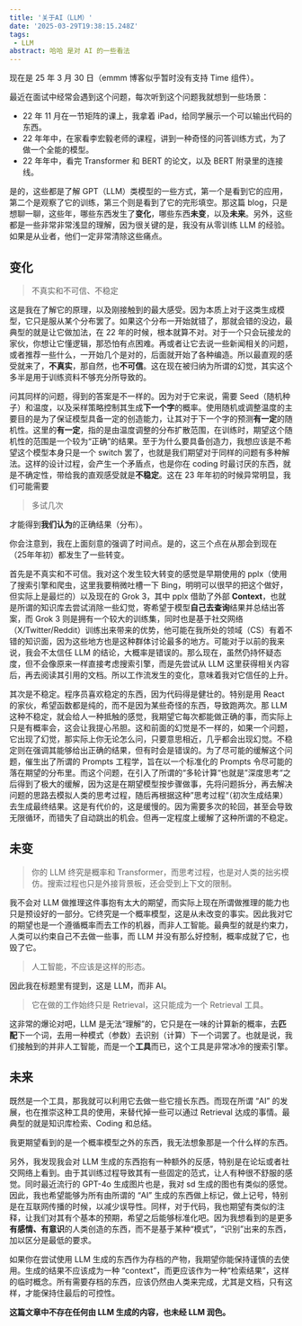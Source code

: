```yaml
---
title: '关于AI（LLM）'
date: '2025-03-29T19:38:15.248Z'
tags: 
 - LLM
abstract: 哈哈 是对 AI 的一些看法
---
```


现在是 25 年 3 月 30 日（emmm 博客似乎暂时没有支持 Time 组件）。

最近在面试中经常会遇到这个问题，每次听到这个问题我就想到一些场景：

- 22 年 11 月在一节矩阵的课上，我拿着 iPad，给同学展示一个可以输出代码的东西。
- 22 年年中，在家看李宏毅老师的课程，讲到一种奇怪的问答训练方式，为了做一个全能的模型。
- 22 年年中，看完 Transformer 和 BERT 的论文，以及 BERT 附录里的连接线。

是的，这些都是了解 GPT（LLM）类模型的一些方式，第一个是看到它的应用，第二个是观察了它的训练，第三个则是看到了它的完形填空。那这篇 blog，只是想聊一聊，这些年，哪些东西发生了**变化**，哪些东西**未变**，以及**未来**。另外，这些都是一些非常非常浅显的理解，因为很关键的是，我没有从零训练 LLM 的经验。如果是从业者，他们一定非常清除这些痛点。

## 变化

> 不真实和不可信、不稳定

这是我在了解它的原理，以及刚接触到的最大感受。因为本质上对于这类生成模型，它只是服从某个分布罢了。如果这个分布一开始就错了，那就会错的没边，最典型的就是让它做加法，在 22 年的时候，根本就算不对。对于一个只会玩接龙的家伙，你想让它懂逻辑，那恐怕有点困难。再或者让它去说一些新闻相关的问题，或者推荐一些什么，一开始几个是对的，后面就开始了各种编造。所以最直观的感受就来了，**不真实**，那自然，也**不可信**。这在现在被归纳为所谓的幻觉，其实这个多半是用于训练资料不够充分所导致的。

问其同样的问题，得到的答案是不一样的。因为对于它来说，需要 Seed（随机种子）和温度，以及采样策略控制其生成**下一个字**的概率。使用随机或调整温度的主要目的是为了保证模型具备一定的创造能力，让其对于下一个字的预测**有一定**的随机性。这里的**有一定**，指的是由温度调整的分布扩散范围，在训练时，期望这个随机性的范围是一个较为“正确”的结果。至于为什么要具备创造力，我想应该是不希望这个模型本身只是一个 switch 罢了，也就是我们期望对于同样的问题有多种解法。这样的设计过程，会产生一个矛盾点，也是你在 coding 时最讨厌的东西，就是不确定性，带给我的直观感受就是**不稳定**。这在 23 年年初的时候异常明显，我们可能需要

> 多试几次

才能得到**我们认为**的正确结果（分布）。

你会注意到，我在上面刻意的强调了时间点。是的，这三个点在从那会到现在（25年年初）都发生了一些转变。

首先是不真实和不可信。我对这个发生较大转变的感觉是早期使用的 pplx（使用了搜索引擎和爬虫，这里我要稍微吐槽一下 Bing，明明可以很早的把这个做好，但实际上是最烂的）以及现在的 Grok 3，其中 pplx 借助了外部 **Context**，也就是所谓的知识库去尝试消除一些幻觉，寄希望于模型**自己去查询**结果并总结出答案，而 Grok 3 则是拥有一个较大的训练集，同时也是基于社交网络（X/Twitter/Reddit）训练出来带来的优势，他可能在我所处的领域（CS）有着不错的知识面，因为这些地方也是这种群体讨论最多的地方。可能对于以前的我来说，我会不太信任 LLM 的结论，大概率是错误的。那么现在，虽然仍持怀疑态度，但不会像原来一样直接考虑搜索引擎，而是先尝试从 LLM 这里获得相关内容后，再去阅读其引用的文档。所以工作流发生的变化，意味着我对它信任的上升。

其次是不稳定。程序员喜欢稳定的东西，因为代码得是健壮的。特别是用 React 的家伙，希望函数都是纯的，而不是因为某些奇怪的东西，导致跑两次。那 LLM 这种不稳定，就会给人一种抵触的感觉，我期望它每次都能做正确的事，而实际上只是有概率会，这会让我提心吊胆。这和前面的幻觉是不一样的，如果一个问题，它出现了幻觉，那实际上你无论怎么问，只要意思相近，几乎都会出现幻觉。不稳定则在强调其能够给出正确的结果，但有时会是错误的。为了尽可能的缓解这个问题，催生出了所谓的 Prompts 工程学，旨在以一个标准化的 Prompts 令尽可能的落在期望的分布里。而这个问题，在引入了所谓的“多轮计算“也就是”深度思考“之后得到了极大的缓解，因为这是在期望模型按步骤做事，先将问题拆分，再去解决问题的思路去模拟人类的思考过程，随后再根据这种”思考过程“（初次生成结果）去生成最终结果。这是有代价的，这是缓慢的。因为需要多次的轮回，甚至会导致无限循环，而错失了自动跳出的机会。但再一定程度上缓解了这种所谓的不稳定。

## 未变

> 你的 LLM 终究是概率和 Transformer，而思考过程，也是对人类的拙劣模仿。搜索过程也只是外接背景板，还会受到上下文的限制。

我不会对 LLM 做推理这件事抱有太大的期望，而实际上现在所谓做推理的能力也只是预设好的一部分。它终究是一个概率模型，这是从未改变的事实。因此我对它的期望也是一个遵循概率而去工作的机器，而非人工智能。最典型的就是约束力，人类可以约束自己不去做一些事，而 LLM 并没有那么好控制，概率成就了它，也毁了它。

> 人工智能，不应该是这样的形态。

因此我在标题里有提到，这是 LLM，而非 AI。

> 它在做的工作始终只是 Retrieval，这只能成为一个 Retrieval 工具。

这非常的爆论对吧，LLM 是无法“理解”的，它只是在一味的计算新的概率，去**匹配**下一个词，去用一种模式（参数）去识别（计算）下一个词罢了。也就是说，我们接触到的并非人工智能，而是一个**工具**而已，这个工具是非常冰冷的搜索引擎。

## 未来

既然是一个工具，那我就可以利用它去做一些它擅长东西。而现在所谓 “AI” 的发展，也在推崇这种工具的使用，来替代掉一些可以通过 Retrieval 达成的事情。最典型的就是知识库检索、Coding 和总结。

我更期望看到的是一个概率模型之外的东西，我无法想象那是一个什么样的东西。

另外，我发现我会对 LLM 生成的东西抱有一种额外的反感，特别是在论坛或者社交网络上看到。由于其训练过程导致其有一些固定的范式，让人有种很不舒服的感觉。同时最近流行的 GPT-4o 生成图片也是，我对 sd 生成的图也有类似的感觉。因此，我也希望能够为所有由所谓的 “AI” 生成的东西做上标记，做上记号，特别是在互联网传播的时候，以减少误导性。同样，对于代码，我也期望有类似的注释，让我们对其有个基本的预期，希望之后能够标准化吧。因为我想看到的是更多**有感情、有意识**的人类创造的东西，而不是基于某种“模式”，“识别”出来的东西，加以区分是最低的要求。

如果你在尝试使用 LLM 生成的东西作为存档的产物，我期望你能保持谨慎的去使用。生成的结果不应该成为一种 “context”，而更应该作为一种“检索结果”，这样的临时概念。所有需要存档的东西，应该仍然由人类来完成，尤其是文档，只有这样，才能保持住最后的可控性。

**这篇文章中不存在任何由 LLM 生成的内容，也未经 LLM 润色。**
